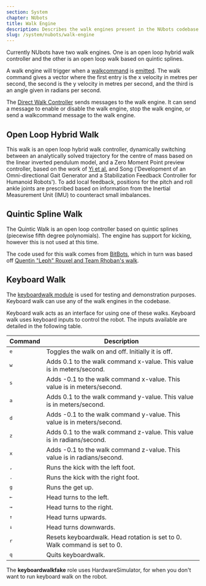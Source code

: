 ```yaml
---
section: System
chapter: NUbots
title: Walk Engine
description: Describes the walk engines present in the NUbots codebase.
slug: /system/nubots/walk-engine
---
```


Currently NUbots have two walk engines. One is an open loop hybrid walk controller and the other is an open loop walk based on quintic splines.

A walk engine will trigger when a [walkcommand](https://github.com/NUbots/NUbots/blob/master/shared/message/motion/WalkCommand.proto) is [emitted](/system/nubots/nuclear). The walk command gives a vector where the first entry is the x velocity in metres per second, the second is the y velocity in metres per second, and the third is an angle given in radians per second.

The [Direct Walk Controller](https://github.com/NUbots/NUbots/tree/master/module/behaviour/skills/DirectWalkController) sends messages to the walk engine. It can send a message to enable or disable the walk engine, stop the walk engine, or send a walkcommand message to the walk engine.

## Open Loop Hybrid Walk

This walk is an open loop hybrid walk controller, dynamically switching between an analytically solved trajectory for the centre of mass based on the linear inverted pendulum model, and a Zero Moment Point preview controller, based on the work of [Yi et al.](https://doi.org/10.1109/HUMANOIDS.2013.7029960) and Song ('Development of an Omni-directional Gait Generator and a Stabilization Feedback Controller for Humanoid Robots'). To add local feedback, positions for the pitch and roll ankle joints are prescribed based on information from the Inertial Measurement Unit (IMU) to counteract small imbalances.

## Quintic Spline Walk

The Quintic Walk is an open loop controller based on quintic splines (piecewise fifth degree polynomials). The engine has support for kicking, however this is not used at this time.

The code used for this walk comes from [BitBots](https://github.com/bit-bots/bitbots_motion/), which in turn was based off [Quentin "Leph" Rouxel and Team Rhoban's walk](https://github.com/Rhoban/model/).

## Keyboard Walk

The [keyboardwalk module](https://github.com/NUbots/NUbots/tree/master/module/behaviour/strategy/KeyboardWalk) is used for testing and demonstration purposes. Keyboard walk can use any of the walk engines in the codebase.

Keyboard walk acts as an interface for using one of these walks. Keyboard walk uses keyboard inputs to control the robot. The inputs available are detailed in the following table.

| Command            | Description                                                               |
| ------------------ | ------------------------------------------------------------------------- |
| <kbd>e</kbd>       | Toggles the walk on and off. Initially it is off.                         |
| <kbd>w</kbd>       | Adds 0.1 to the walk command x-value. This value is in meters/second.     |
| <kbd>s</kbd>       | Adds -0.1 to the walk command x-value. This value is in meters/second.    |
| <kbd>a</kbd>       | Adds 0.1 to the walk command y-value. This value is in meters/second.     |
| <kbd>d</kbd>       | Adds -0.1 to the walk command y-value. This value is in meters/second.    |
| <kbd>z</kbd>       | Adds 0.1 to the walk command z-value. This value is in radians/second.    |
| <kbd>x</kbd>       | Adds -0.1 to the walk command z-value. This value is in radians/second.   |
| <kbd>,</kbd>       | Runs the kick with the left foot.                                         |
| <kbd>.</kbd>       | Runs the kick with the right foot.                                        |
| <kbd>g</kbd>       | Runs the get up.                                                          |
| <kbd>&#8592;</kbd> | Head turns to the left.                                                   |
| <kbd>&#8594;</kbd> | Head turns to the right.                                                  |
| <kbd>&#8593;</kbd> | Head turns upwards.                                                       |
| <kbd>&#8595;</kbd> | Head turns downwards.                                                     |
| <kbd>r</kbd>       | Resets keyboardwalk. Head rotation is set to 0. Walk command is set to 0. |
| <kbd>q</kbd>       | Quits keyboardwalk.                                                       |

The **keyboardwalkfake** role uses HardwareSimulator, for when you don't want to run keyboard walk on the robot.
